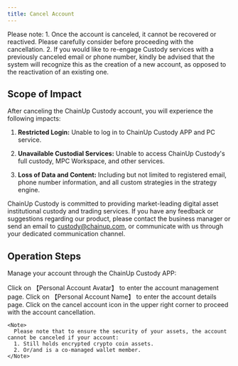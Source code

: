 ```yaml
---
title: Cancel Account
---
```


<Warning>
Please note:
1. Once the account is canceled, it cannot be recovered or reactived. Please carefully consider before proceeding with the cancellation.
2. If you would like to re-engage Custody services with a previously canceled email or phone number, kindly be advised that the system will recognize this as the creation of a new account, as opposed to the reactivation of an existing one.

</Warning>

##  Scope of Impact

After canceling the ChainUp Custody account, you will experience the following impacts:

1. **Restricted Login:** Unable to log in to ChainUp Custody APP and PC service.

2. **Unavailable Custodial Services:** Unable to access ChainUp Custody's full custody, MPC Workspace, and other services.

3. **Loss of Data and Content:** Including but not limited to registered email, phone number information, and all custom strategies in the strategy engine.

ChainUp Custody is committed to providing market-leading digital asset institutional custody and trading services. If you have any feedback or suggestions regarding our product, please contact the business manager or send an email to [custody@chainup.com](mailto:custody@chainup.com), or communicate with us through your dedicated communication channel.

##  Operation Steps

Manage your account through the ChainUp Custody APP:


<Steps>
  <Step title="Personal Account Center">
    Click on 【Personal Account Avatar】 to enter the account management page.
  </Step>

  <Step title="Account Details">
    Click on 【Personal Account Name】 to enter the account details page.
  </Step>

  <Step title="Cancel Account">
    Click on the cancel account icon in the upper right corner to proceed with the account cancellation.

    <Note>
      Please note that to ensure the security of your assets, the account cannot be canceled if your account:
      1. Still holds encrypted crypto coin assets.
      2. Or/and is a co-managed wallet member.
    </Note>
  </Step>
</Steps>
